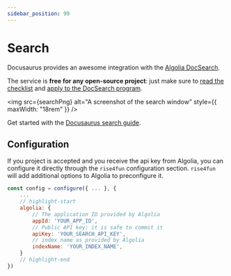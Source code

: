 ```yaml
---
sidebar_position: 99
---
```



# Search

Docusaurus provides an awesome integration with the [Algolia DocSearch](https://www.algolia.com/).

The service is **free for any open-source project**: just make sure to [read the checklist](https://docsearch.algolia.com/docs/who-can-apply/)
and [apply to the DocSearch program](https://docsearch.algolia.com/apply/).

<img
    src={searchPng}
    alt="A screenshot of the search window"
    style={{ maxWidth: "18rem" }}
/>

Get started with the [Docusaurus search guide](https://docusaurus.io/docs/search#using-algolia-docsearch).

## Configuration

If you project is accepted and you receive the api key from Algolia, you can configure it directly through the `rise4fun` configuration section. `rise4fun` will add additional options
to Algolia to preconfigure it.

```js title="./docusaurus.config.js"
const config = configure({ ... }, {
    ...
    // highlight-start
    algolia: {
        // The application ID provided by Algolia
        appId: 'YOUR_APP_ID',
        // Public API key: it is safe to commit it
        apiKey: 'YOUR_SEARCH_API_KEY',
        // index name as provided by Algolia
        indexName: 'YOUR_INDEX_NAME',
    }
    // highlight-end
})
```
